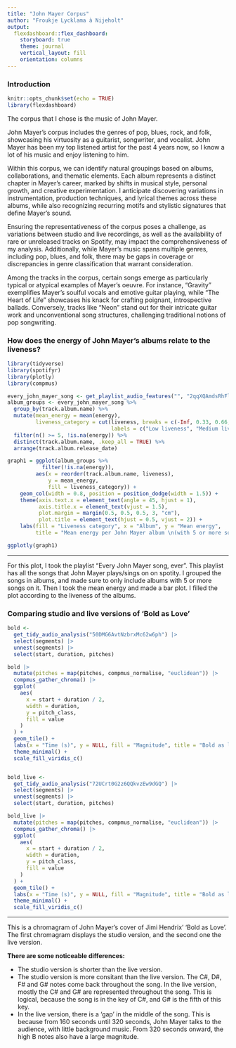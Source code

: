 ```yaml
---
title: "John Mayer Corpus"
author: "Froukje Lycklama à Nijeholt"
output: 
  flexdashboard::flex_dashboard:
    storyboard: true
    theme: journal
    vertical_layout: fill
    orientation: columns
---
```


### Introduction 

```r
knitr::opts_chunk$set(echo = TRUE)
library(flexdashboard)
```

The corpus that I chose is the music of John Mayer. 

John Mayer's corpus includes the genres of pop, blues, rock, and folk, showcasing his virtuosity as a guitarist, songwriter, and vocalist. John Mayer has been my top listened artist for the past 4 years now, so I know a lot of his music and enjoy listening to him. 

Within this corpus, we can identify natural groupings based on albums, collaborations, and thematic elements. Each album represents a distinct chapter in Mayer's career, marked by shifts in musical style, personal growth, and creative experimentation. I anticipate discovering variations in instrumentation, production techniques, and lyrical themes across these albums, while also recognizing recurring motifs and stylistic signatures that define Mayer's sound.

Ensuring the representativeness of the corpus poses a challenge, as variations between studio and live recordings, as well as the availability of rare or unreleased tracks on Spotify, may impact the comprehensiveness of my analysis. Additionally, while Mayer's music spans multiple genres, including pop, blues, and folk, there may be gaps in coverage or discrepancies in genre classification that warrant consideration.

Among the tracks in the corpus, certain songs emerge as particularly typical or atypical examples of Mayer's oeuvre. For instance, "Gravity" exemplifies Mayer's soulful vocals and emotive guitar playing, while "The Heart of Life" showcases his knack for crafting poignant, introspective ballads. Conversely, tracks like "Neon" stand out for their intricate guitar work and unconventional song structures, challenging traditional notions of pop songwriting.


### How does the energy of John Mayer's albums relate to the liveness?


```r
library(tidyverse)
library(spotifyr)
library(plotly)
library(compmus)
```


``` r
every_john_mayer_song <- get_playlist_audio_features("", "2qqXQAmdsRhFliOmiSrHNC?si=97d16562f6374086")
album_groups <- every_john_mayer_song %>%
  group_by(track.album.name) %>%
  mutate(mean_energy = mean(energy),
         liveness_category = cut(liveness, breaks = c(-Inf, 0.33, 0.66, Inf),
                                 labels = c("Low liveness", "Medium liveness", "High liveness"))) %>%
  filter(n() >= 5, !is.na(energy)) %>%
  distinct(track.album.name, .keep_all = TRUE) %>%
  arrange(track.album.release_date)

graph1 = ggplot(album_groups %>%
           filter(!is.na(energy)), 
         aes(x = reorder(track.album.name, liveness), 
             y = mean_energy, 
             fill = liveness_category)) +
    geom_col(width = 0.8, position = position_dodge(width = 1.5)) +
    theme(axis.text.x = element_text(angle = 45, hjust = 1),
          axis.title.x = element_text(vjust = 1.5),
          plot.margin = margin(0.5, 0.5, 0.5, 3, "cm"),
          plot.title = element_text(hjust = 0.5, vjust = 2)) +
    labs(fill = "Liveness category", x = "Album", y = "Mean energy",
         title = "Mean energy per John Mayer album \n(with 5 or more songs), compared to the liveness per album")

ggplotly(graph1)
```

*** 
For this plot, I took the playlist "Every John Mayer song, ever". This playlist has all the songs that John Mayer plays/sings on on spotity. I grouped the songs in albums, and made sure to only include albums with 5 or more songs on it. Then I took the mean energy and made a bar plot. I filled the plot according to the liveness of the albums. 

### Comparing studio and live versions of 'Bold as Love'

``` r

bold <-        
  get_tidy_audio_analysis("50DMG6AvtNzbrxMc62w6ph") |>
  select(segments) |>
  unnest(segments) |>
  select(start, duration, pitches)

bold |>
  mutate(pitches = map(pitches, compmus_normalise, "euclidean")) |>
  compmus_gather_chroma() |> 
  ggplot(
    aes(
      x = start + duration / 2,
      width = duration,
      y = pitch_class,
      fill = value
    )
  ) +
  geom_tile() +
  labs(x = "Time (s)", y = NULL, fill = "Magnitude", title = "Bold as love (Studio Version)") +
  theme_minimal() +
  scale_fill_viridis_c()


bold_live <-        
  get_tidy_audio_analysis("72UCrt0G2z6QQkvzEw9dGQ") |>
  select(segments) |>
  unnest(segments) |>
  select(start, duration, pitches)

bold_live |>
  mutate(pitches = map(pitches, compmus_normalise, "euclidean")) |>
  compmus_gather_chroma() |> 
  ggplot(
    aes(
      x = start + duration / 2,
      width = duration,
      y = pitch_class,
      fill = value
    )
  ) +
  geom_tile() +
  labs(x = "Time (s)", y = NULL, fill = "Magnitude", title = "Bold as love (Live Version)") +
  theme_minimal() +
  scale_fill_viridis_c()

```

***
This is a chromagram of John Mayer's cover of Jimi Hendrix' 'Bold as Love'. The first chromagram displays the studio version, and the second one the live version. 

**There are some noticeable differences:**

- The studio version is shorter than the live version.
- The studio version is more consitant than the live version. The C#, D#, F# and G# notes come back throughout the song. In the live version, mostly the C# and G# are represented throughout the song. This is logical, because the song is in the key of C#, and G# is the fifth of this key. 
- In the live version, there is a 'gap' in the middle of the song. This is because from 160 seconds until 320 seconds, John Mayer talks to the audience, with little background music. From 320 seconds onward, the high B notes also have a large magnitude. 
